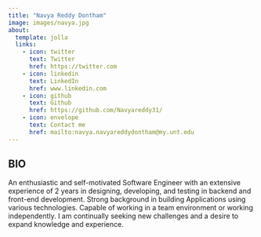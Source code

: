 ```yaml
---
title: "Navya Reddy Dontham"
image: images/navya.jpg
about:
  template: jolla
  links:
    - icon: twitter
      text: Twitter
      href: https://twitter.com
    - icon: linkedin
      text: LinkedIn
      href: www.linkedin.com
    - icon: github
      text: Github
      href: https://github.com/Navyareddy31/
    - icon: envelope
      text: Contact me
      href: mailto:navya.navyareddydontham@my.unt.edu
---
```


## BIO

An enthusiastic and self-motivated Software Engineer with an extensive experience of 2 years in designing, developing, and testing in backend and front-end development. Strong background in building Applications using various technologies. Capable of working in a team environment or working independently. I am continually seeking new challenges and a desire to expand knowledge and experience.
